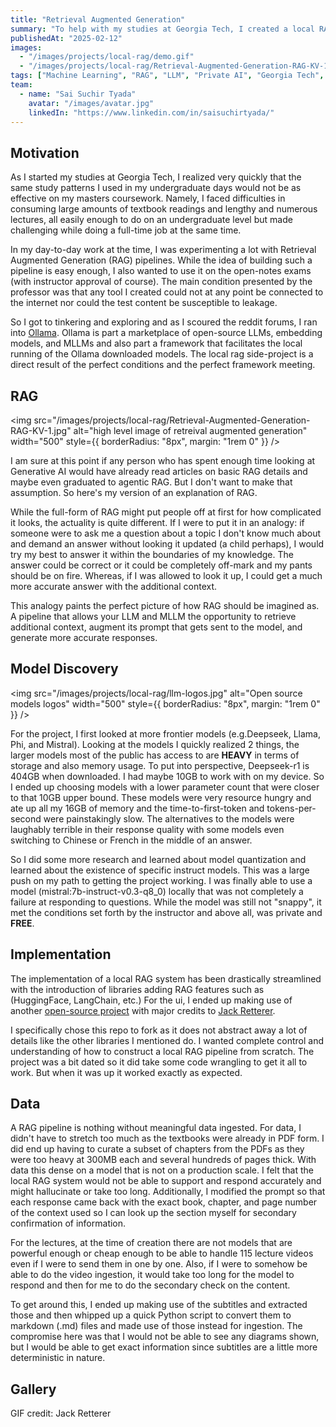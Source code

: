 ```yaml
---
title: "Retrieval Augmented Generation"
summary: "To help with my studies at Georgia Tech, I created a local RAG system that is completely private and cutoff from the internet."
publishedAt: "2025-02-12"
images:
  - "/images/projects/local-rag/demo.gif"
  - "/images/projects/local-rag/Retrieval-Augmented-Generation-RAG-KV-1.jpg"
tags: ["Machine Learning", "RAG", "LLM", "Private AI", "Georgia Tech", "Open Source", "LangChain", "Ollama"]
team:
  - name: "Sai Suchir Tyada"
    avatar: "/images/avatar.jpg"
    linkedIn: "https://www.linkedin.com/in/saisuchirtyada/"
---
```


## Motivation

As I started my studies at Georgia Tech, I realized very quickly that the same study patterns
I used in my undergraduate days would not be as effective on my masters coursework. 
Namely, I faced difficulties in consuming large amounts of textbook readings and 
lengthy and numerous lectures, all easily enough to do on an undergraduate level but made 
challenging while doing a full-time job at the same time.

In my day-to-day work at the time, I was experimenting a lot with Retrieval Augmented Generation (RAG)
pipelines. While the idea of building such a pipeline is easy enough, I also wanted to use it on
the open-notes exams (with instructor approval of course). The main condition presented by the
professor was that any tool I created could not at any point be connected to the internet nor 
could the test content be susceptible to leakage.

So I got to tinkering and exploring and as I scoured the reddit forums, I ran into [Ollama](https://ollama.com/).
Ollama is part a marketplace of open-source LLMs, embedding models, and MLLMs and also part a framework
that facilitates the local running of the Ollama downloaded models. The local rag side-project is a direct
result of the perfect conditions and the perfect framework meeting.

## RAG

<img
  src="/images/projects/local-rag/Retrieval-Augmented-Generation-RAG-KV-1.jpg"
  alt="high level image of retreival augmented generation"
  width="500"
  style={{ borderRadius: "8px", margin: "1rem 0" }}
/>

I am sure at this point if any person who has spent enough time looking at Generative AI would
have already read articles on basic RAG details and maybe even graduated to agentic RAG.
But I don't want to make that assumption. So here's my version of an explanation of RAG.

While the full-form of RAG might put people off at first for how complicated it looks, the 
actuality is quite different. If I were to put it in an analogy: if someone were to ask me 
a question about a topic I don't know much about and demand an answer without looking it updated
(a child perhaps), I would try my best to answer it within the boundaries of my knowledge.
The answer could be correct or it could be completely off-mark and my pants should be on fire.
Whereas, if I was allowed to look it up, I could get a much more accurate answer with the additional context.

This analogy paints the perfect picture of how RAG should be imagined as. A pipeline that allows
your LLM and MLLM the opportunity to retrieve additional context, augment its prompt that gets
sent to the model, and generate more accurate responses. 

## Model Discovery

<img
  src="/images/projects/local-rag/llm-logos.jpg"
  alt="Open source models logos"
  width="500"
  style={{ borderRadius: "8px", margin: "1rem 0" }}
/>

For the project, I first looked at more frontier models (e.g.Deepseek, Llama, Phi, and Mistral).
Looking at the models I quickly realized 2 things, the larger models most of the public has access to
are **HEAVY** in terms of storage and also memory usage. To put into perspective, Deepseek-r1
is 404GB when downloaded. I had maybe 10GB to work with on my device. So I ended up choosing
models with a lower parameter count that were closer to that 10GB upper bound. These models
were very resource hungry and ate up all my 16GB of memory and the time-to-first-token 
and tokens-per-second were painstakingly slow. The alternatives to the models were laughably
 terrible in their response quality with some models even switching to Chinese or French in the
 middle of an answer.

So I did some more research and learned about model quantization and learned about the existence
of specific instruct models. This was a large push on my path to getting the project working.
I was finally able to use a model (mistral:7b-instruct-v0.3-q8_0) locally that was not 
completely a failure at responding to questions. While the model was still not "snappy", it 
met the conditions set forth by the instructor and above all, was private and **FREE**. 

## Implementation

The implementation of a local RAG system has been drastically streamlined with the introduction
of libraries adding RAG features such as (HuggingFace, LangChain, etc.) For the ui, I ended up
making use of another [open-source project](https://github.com/jackretterer/local-rag) 
with major credits to [Jack Retterer](https://github.com/jackretterer). 

I specifically chose this repo to fork as it does not abstract away a lot of details like the
other libraries I mentioned do. I wanted complete control and understanding of how to construct
a local RAG pipeline from scratch. The project was a bit dated so it did take some code wrangling to get it all to work. But when
it was up it worked exactly as expected.

## Data 

A RAG pipeline is nothing without meaningful data ingested. For data, I didn't have to stretch too
much as the textbooks were already in PDF form. I did end up having to curate a subset of chapters
from the PDFs as they were too heavy at 300MB each and several hundreds of pages thick. 
With data this dense on a model that is not on a production scale. I felt that the local RAG system would not be able to support and respond accurately and 
 might hallucinate or take too long. Additionally, I modified the prompt so that each response came back with the exact book, 
chapter, and page number of the context used so I can look up the section myself for secondary
confirmation of information.

For the lectures, at the time of creation there are not models that are powerful enough or 
cheap enough to be able to handle 115 lecture videos even if I were to send them in one by one.
Also, if I were to somehow be able to do the video ingestion, it would take too long for the model 
to respond and then for me to do the secondary check on the content. 

To get around this, I ended up making use of the subtitles and extracted those and then whipped up
a quick Python script to convert them to markdown (.md) files and made use of those instead for 
ingestion. The compromise here was that I would not be able to see any diagrams shown, but I 
would be able to get exact information since subtitles are a little more deterministic in nature.

## Gallery

<Grid columns="1" gap="24" marginTop="16" marginBottom="16">
  <Media src="/images/projects/local-rag/demo.gif" alt="Local RAG Demo" aspectRatio="16/9" radius="l" />
  <p style={{ textAlign: 'center', fontSize: '0.95em', color: '#888', marginTop: '8px' }}>
    GIF credit: <SmartLink href="https://github.com/jackretterer/local-rag" target="_blank">Jack Retterer</SmartLink>
  </p>
</Grid>


